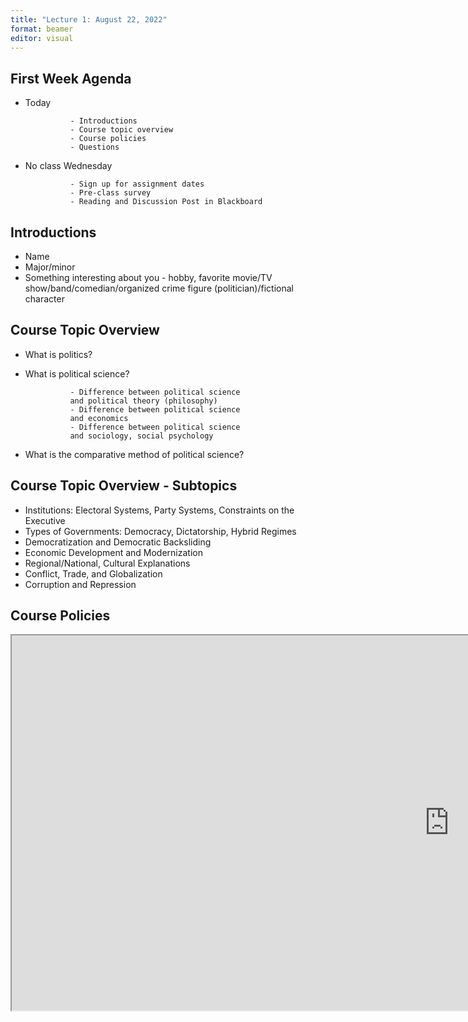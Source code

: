 ```yaml
---
title: "Lecture 1: August 22, 2022"
format: beamer
editor: visual
---
```


## First Week Agenda

-   Today

                  - Introductions
                  - Course topic overview
                  - Course policies
                  - Questions

-   No class Wednesday

                  - Sign up for assignment dates
                  - Pre-class survey
                  - Reading and Discussion Post in Blackboard

## Introductions

-   Name
-   Major/minor
-   Something interesting about you - hobby, favorite movie/TV show/band/comedian/organized crime figure (politician)/fictional character

## Course Topic Overview

-   What is politics?

-   What is political science?

                  - Difference between political science
                  and political theory (philosophy)
                  - Difference between political science
                  and economics
                  - Difference between political science
                  and sociology, social psychology

-   What is the comparative method of political science?

## Course Topic Overview - Subtopics

-   Institutions: Electoral Systems, Party Systems, Constraints on the Executive
-   Types of Governments: Democracy, Dictatorship, Hybrid Regimes
-   Democratization and Democratic Backsliding
-   Economic Development and Modernization
-   Regional/National, Cultural Explanations
-   Conflict, Trade, and Globalization
-   Corruption and Repression

## Course Policies

<iframe src="https://tom-hanna.org/teaching/pols3316-syllabus/" width="1400" height="600">
</iframe>